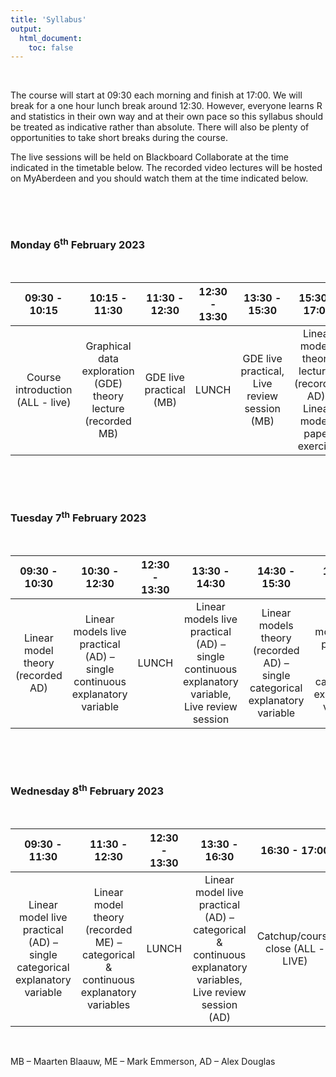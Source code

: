 ```yaml
---
title: 'Syllabus'
output: 
  html_document:
    toc: false
---
```


\  

The course will start at 09:30 each morning and finish at 17:00. We will break for a one hour lunch break around 12:30. However, everyone learns R and statistics in their own way and at their own pace so this syllabus should be treated as indicative rather than absolute. There will also be plenty of opportunities to take short breaks during the course.

The live sessions will be held on Blackboard Collaborate at the time indicated in the timetable below. The recorded video lectures will be hosted on MyAberdeen and you should watch them at the time indicated below.

<!--All teaching will be held in room FN113 in the Fraser Noble building (building No. 7 on [this map](images/uoa_map.png){target="_blank"} on the old Aberdeen campus).
-->

\  

\  

### Monday 6^th^ February 2023

\  

|09:30 - 10:15 | 10:15 - 11:30 | 11:30 - 12:30 | 12:30 - 13:30 |13:30 - 15:30 | 15:30 - 17:00 |
|:------------:|:-------------:|:-------------:|:-------------:|:------------:|:-------------:|
| Course introduction (ALL - live)  | Graphical data exploration (GDE) theory lecture (recorded MB) | GDE live practical (MB) | LUNCH |GDE live practical, Live review session (MB)| Linear models theory lectures (recorded AD), Linear models paper exercise |

\  

\  

### Tuesday 7^th^ February 2023

\  

|09:30 - 10:30               | 10:30 - 12:30     | 12:30 - 13:30 |13:30 - 14:30    | 14:30 - 15:30      |15:30 - 17:00|
|:--------------------------:|:-----------------:|:-------------:|:---------------:|:------------------:|:-------------:|
|Linear model theory (recorded AD)|Linear models live practical (AD) – single continuous explanatory variable|LUNCH|Linear models live practical (AD) – single continuous explanatory variable, Live review session|Linear models theory (recorded AD) – single categorical explanatory variable|Linear models live practical (AD) – single categorical explanatory variable|

\  

\  

### Wednesday 8^th^ February 2023

\  

|09:30 - 11:30               | 11:30 - 12:30     | 12:30 - 13:30 |13:30 - 16:30    | 16:30 - 17:00      |
|:--------------------------:|:-----------------:|:-------------:|:---------------:|:------------------:|
|Linear model live practical (AD) – single categorical explanatory variable | Linear model theory (recorded ME) – categorical & continuous explanatory variables | LUNCH | Linear model live practical (AD) – categorical & continuous explanatory variables, Live review session (AD) | Catchup/course close (ALL - LIVE)|

\  

MB – Maarten Blaauw, ME – Mark Emmerson, AD – Alex Douglas

\  
